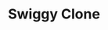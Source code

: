 ---
title: "Swiggy Clone"
publishedAt: "2025-05-09"
summary: "Built a food ordering application incorporating advanced functionalities like Infinite Scrolling, Category-Based Filtering, Accordion Component, and seamless Cart functionality, leveraging live Swiggy APIs for enhanced user experience. Tech Stack: React JS, Redux, Tailwind CSS, GitHub"
images:
  - "/images/projects/project-01/1.png"
  - "/images/projects/project-01/2.png"
  - "/images/projects/project-01/3.png"
  - "/images/projects/project-01/4.png"
  - "/images/projects/project-01/5.png"
  - "/images/projects/project-01/6.png"
liveLink: "https://swiggy-clone-sooty-theta.vercel.app/"
githubLink: "https://github.com/PreethiPantangi/SwiggyClone"
---